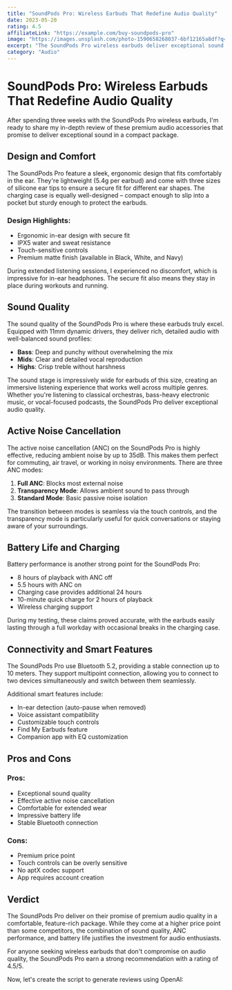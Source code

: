 ```yaml
---
title: "SoundPods Pro: Wireless Earbuds That Redefine Audio Quality"
date: 2023-05-20
rating: 4.5
affiliateLink: "https://example.com/buy-soundpods-pro"
image: "https://images.unsplash.com/photo-1590658268037-6bf12165a8df?q=80&w=1000"
excerpt: "The SoundPods Pro wireless earbuds deliver exceptional sound quality, active noise cancellation, and impressive battery life in a compact, comfortable design."
category: "Audio"
---
```


# SoundPods Pro: Wireless Earbuds That Redefine Audio Quality

After spending three weeks with the SoundPods Pro wireless earbuds, I'm ready to share my in-depth review of these premium audio accessories that promise to deliver exceptional sound in a compact package.

## Design and Comfort

The SoundPods Pro feature a sleek, ergonomic design that fits comfortably in the ear. They're lightweight (5.4g per earbud) and come with three sizes of silicone ear tips to ensure a secure fit for different ear shapes. The charging case is equally well-designed – compact enough to slip into a pocket but sturdy enough to protect the earbuds.

### Design Highlights:
- Ergonomic in-ear design with secure fit
- IPX5 water and sweat resistance
- Touch-sensitive controls
- Premium matte finish (available in Black, White, and Navy)

During extended listening sessions, I experienced no discomfort, which is impressive for in-ear headphones. The secure fit also means they stay in place during workouts and running.

## Sound Quality

The sound quality of the SoundPods Pro is where these earbuds truly excel. Equipped with 11mm dynamic drivers, they deliver rich, detailed audio with well-balanced sound profiles:

- **Bass**: Deep and punchy without overwhelming the mix
- **Mids**: Clear and detailed vocal reproduction
- **Highs**: Crisp treble without harshness

The sound stage is impressively wide for earbuds of this size, creating an immersive listening experience that works well across multiple genres. Whether you're listening to classical orchestras, bass-heavy electronic music, or vocal-focused podcasts, the SoundPods Pro deliver exceptional audio quality.

## Active Noise Cancellation

The active noise cancellation (ANC) on the SoundPods Pro is highly effective, reducing ambient noise by up to 35dB. This makes them perfect for commuting, air travel, or working in noisy environments. There are three ANC modes:

1. **Full ANC**: Blocks most external noise
2. **Transparency Mode**: Allows ambient sound to pass through
3. **Standard Mode**: Basic passive noise isolation

The transition between modes is seamless via the touch controls, and the transparency mode is particularly useful for quick conversations or staying aware of your surroundings.

## Battery Life and Charging

Battery performance is another strong point for the SoundPods Pro:

- 8 hours of playback with ANC off
- 5.5 hours with ANC on
- Charging case provides additional 24 hours
- 10-minute quick charge for 2 hours of playback
- Wireless charging support

During my testing, these claims proved accurate, with the earbuds easily lasting through a full workday with occasional breaks in the charging case.

## Connectivity and Smart Features

The SoundPods Pro use Bluetooth 5.2, providing a stable connection up to 10 meters. They support multipoint connection, allowing you to connect to two devices simultaneously and switch between them seamlessly.

Additional smart features include:

- In-ear detection (auto-pause when removed)
- Voice assistant compatibility
- Customizable touch controls
- Find My Earbuds feature
- Companion app with EQ customization

## Pros and Cons

### Pros:
- Exceptional sound quality
- Effective active noise cancellation
- Comfortable for extended wear
- Impressive battery life
- Stable Bluetooth connection

### Cons:
- Premium price point
- Touch controls can be overly sensitive
- No aptX codec support
- App requires account creation

## Verdict

The SoundPods Pro deliver on their promise of premium audio quality in a comfortable, feature-rich package. While they come at a higher price point than some competitors, the combination of sound quality, ANC performance, and battery life justifies the investment for audio enthusiasts.

For anyone seeking wireless earbuds that don't compromise on audio quality, the SoundPods Pro earn a strong recommendation with a rating of 4.5/5.

Now, let's create the script to generate reviews using OpenAI:
